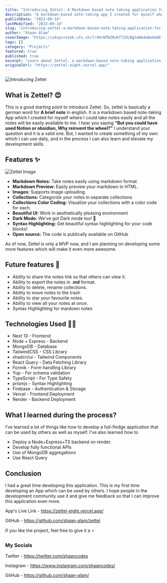 ```yaml
---
title: "Introducing Zettel: A Markdown based note taking application for developers"
description: "A markdown-based note-taking app I created for myself where I could take notes easily and all the notes will be easily available to me."
publishDate: "2023-09-14"
lastModified: "2023-09-14"
slug: "introducing-zettel-a-markdown-based-note-taking-application-for-developers"
author: "Shaan Alam"
coverImage: "https://y4cpsre1ob.ufs.sh/f/4HrWTRZRvKfT2XLBgSeNA4eBoGmOETcs7tZ30YlVKDhnx6Sf"
tags: []
category: "Projects"
featured: true
published: true
excerpt: "Learn about Zettel, a markdown-based note-taking application built with Next.js, featuring collections, dark mode, and syntax highlighting."
originalUrl: "https://zettel-eight.vercel.app/"
---
```


![Introducing Zettel](https://y4cpsre1ob.ufs.sh/f/4HrWTRZRvKfT2XLBgSeNA4eBoGmOETcs7tZ30YlVKDhnx6Sf)

## What is Zettel? 😍

This is a good starting point to introduce Zettel. So, zettel is basically a german word for **A brief note** in english. It is a markdown based note-taking App which I created for myself where I could take notes easily and all the notes will be easily available to me. I hear you saying **“But you could have used Notion or obsidian, Why reinvent the wheel?”** I understand your question and it is a valid one. But, I wanted to create something of my own which I can use daily, and in the process I can also learn and elevate my development skills.

## Features ✨

![Zettel Image](https://zettel-eight.vercel.app/demo-light.png)

- **Markdown Notes:** Take notes easily using markdown format.
- **Markdown Preview:** Easily preview your markdown in HTML.
- **Images:** Supports image uploading.
- **Collections:** Categorize your notes in separate collections
- **Collections Color Coding:** Visualize your collections with a color code for each.
- **Beautiful UI:** Work in aesthetically pleasing environment
- **Dark Mode:** We've got Dark mode too! 🌙
- **Syntax Highlighting:** Get beautiful syntax highlighting for your code blocks!
- **Open source:** The code is publically available on GitHub

As of now, Zettel is only a MVP now, and I am planning on developing some more features which will make it even more awesome.

## Future features 🌟

- Ability to share the notes link so that others can view it.
- Ability to export the notes in **.md** format.
- Ability to delete, rename collections.
- Ability to move notes to the trash
- Ability to star your favourite notes.
- Ability to view all your notes at once.
- Syntax Highlighting for mardown notes

## Technologies Used 👩‍💻️

- Next 13 - Frontend
- Node + Express - Backend
- MongoDB - Database
- TailwindCSS - CSS Library
- shadcn/ui - Tailwind Components
- React Query - Data Fetching Library
- Formik - Form handling Library
- Yup - For schema validation
- TypeScript - For Type Safety
- prismjs - Syntax Highlighting
- Firebase - Authentication & Storage
- Vercel - Frontend Deployment
- Render - Backend Deployment

## What I learned during the process?

I’ve learned a lot of things like how to develop a full-fledge application that can be used by others as well as myself. I’ve also learned how to

- Deploy a Node+Express+TS backend on render.
- Develop fully functional APIs
- Use of MongoDB aggregations
- Use React Query

## Conclusion

I had a great time developing this application. This is my first time developing an App which can be used by others. I hope people in the development community use it and give me feedback so that I can improve this application even more.

App's Live Link - https://zettel-eight.vercel.app/

GitHub - https://github.com/shaan-alam/zettel

If you like the project, feel free to give it a ⭐

### My Socials

Twitter - https://twitter.com/shaancodes

Instagram - https://www.instagram.com/shaancodes/

GitHub - https://github.com/shaan-alam/

